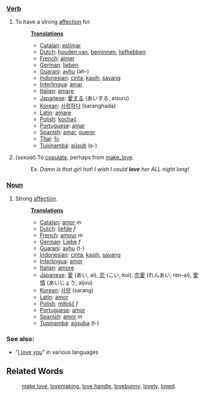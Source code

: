 ===[[Verb]]===
#To have a strong [[affection]] for.
#:'''[[Translation]]s'''
#:*[[Catalan]]: [[estimar]]
#:*[[Dutch]]: [[houden van]], [[beminnen]], [[liefhebben]]
#:*[[French]]: [[aimer]]
#:*[[German]]: [[lieben]]
#:*[[Guarani]]: [[ayhu]] (ah-)
#:*[[Indonesian]]: [[cinta]], [[kasih]], [[sayang]]
#:*[[Interlingua]]: [[amar]]
#:*[[Italian]]: [[amare]]
#:*[[Japanese]]: [[愛する]] (あいする, aisuru)
#:*[[Korean]]: [[사랑하다]] (saranghada)
#:*[[Latin]]: [[amare]]
#:*[[Polish]]: [[kochać]]
#:*[[Portuguese]]: [[amar]]
#:*[[Spanish]]: [[amar]], [[querer]]
#:*[[Thai]]: [[รัก]]
#:*[[Tupinambá]]: [[aûsub]] (s-)
# (''sexual'') To [[copulate]], perhaps from [[make_love]].
#:Ex. ''Damn is that girl hot!  I wish I could '''love''' her ALL night long!''

===[[Noun]]===
#Strong [[affection]].
#:'''[[Translation]]s'''
#:*[[Catalan]]: [[amor]] ''m''
#:*[[Dutch]]: [[liefde]] ''f''
#:*[[French]]: [[amour]] ''m''
#:*[[German]]: [[Liebe]] ''f''
#:*[[Guarani]]: [[ayhu]] (t-)
#:*[[Indonesian]]: [[cinta]], [[kasih]], [[sayang]]
#:*[[Interlingua]]: [[amor]]
#:*[[Italian]]: [[amore]]
#:*[[Japanese]]: [[愛]] (あい, ai), [[恋]] (こい, koi), [[恋愛]] (れんあい, ren-ai), [[愛情]] (あいじょう, aijou)
#:*[[Korean]]: [[사랑]] (sarang)
#:*[[Latin]]: [[amor]]
#:*[[Polish]]: [[miłość]] ''f''
#:*[[Portuguese]]: [[amor]]
#:*[[Spanish]]: [[amor]] ''m''
#:*[[Tupinambá]]: [[aûsuba]] (t-)
=== See also: ===
* "[[I love you]]" in various languages

==Related Words==
:[[make love]], [[lovemaking]], [[love handle]], [[lovebunny]], [[lovely]], [[loved]].